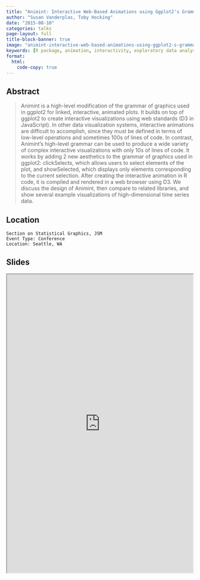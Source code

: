 ```yaml
---
title: "Animint: Interactive Web-Based Animations using Ggplot2's Grammar of Graphics"
author: "Susan Vanderplas, Toby Hocking"
date: "2015-08-10"
categories: talks
page-layout: full
title-block-banner: true
image: "animint-interactive-web-based-animations-using-ggplot2-s-grammar-of-graphics.png"
keywords: [R package, animation, interactivity, exploratory data analysis, visualization, Talk]
format:
  html:
    code-copy: true
---
```

 
## Abstract
>  Animint is a high-level modification of the grammar of graphics used in ggplot2 for linked, interactive, animated plots. It builds on top of ggplot2 to create interactive visualizations using web standards (D3 in JavaScript). In other data visualization systems, interactive animations are difficult to accomplish, since they must be defined in terms of low-level operations and sometimes 100s of lines of code. In contrast, Animint's high-level grammar can be used to produce a wide variety of complex interactive visualizations with only 10s of lines of code. It works by adding 2 new aesthetics to the grammar of graphics used in ggplot2: clickSelects, which allows users to select elements of the plot, and showSelected, which displays only elements corresponding to the current selection. After creating the interactive animation in R code, it is compiled and rendered in a web browser using D3. We discuss the design of Animint, then compare to related libraries, and show several example visualizations of high-dimensional time series data.


## Location

    Section on Statistical Graphics, JSM
    Event Type: Conference
    Location: Seattle, WA
## Slides

<iframe src='https://srvanderplas.github.io/Presentation-Archive/JSM2015/Animint.html#/' height='800px' width='500px'></iframe>
